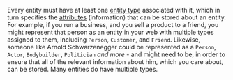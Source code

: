 

Every entity must have at least one [entity type](https://hash.ai/glossary/entity-types) associated with it, which in turn specifies the [attributes](https://hash.ai/glossary/entities/attributes) (information) that can be stored about an entity. For example, if you run a business, and you sell a product to a friend, you might represent that person as an entity in your web with multiple types assigned to them, including `Person`, `Customer`, and `Friend`. Likewise, someone like Arnold Schwarzenegger could be represented as a `Person`, `Actor`, `Bodybuilder`, `Politician` _and more_ - and might need to be, in order to ensure that all of the relevant information about him, which you care about, can be stored. Many entities do have multiple types.